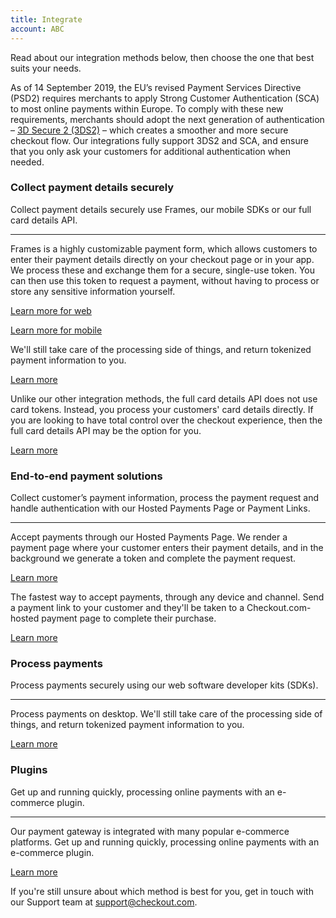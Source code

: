 ```yaml
--- 
title: Integrate
account: ABC
---
```


Read about our integration methods below, then choose the one that best suits your needs.

<TipBox variant="success" title="Update your integration to support SCA">

As of 14 September 2019, the EU’s revised Payment Services Directive (PSD2) requires merchants to apply Strong Customer Authentication (SCA) to most online payments within Europe. To comply with these new requirements, merchants should adopt the next generation of authentication – [3D Secure 2 (3DS2)](/risk-management/3d-secure) – which creates a smoother and more secure checkout flow. Our integrations fully support 3DS2 and SCA, and ensure that you only ask your customers for additional authentication when needed.

</TipBox>

### Collect payment details securely

Collect payment details securely use Frames, our mobile SDKs or our full card details API.

---

<ContentPanel title="Frames" imgSrc="/docs/Collect payment/Frames.svg">

Frames is a highly customizable payment form, which allows customers to enter their payment
details directly on your checkout page or in your app. We process these and exchange them for a
secure, single-use token. You can then use this token to request a payment, without having to
process or store any sensitive information yourself.

[Learn more for web](/integrate/frames)

[Learn more for mobile](/integrate/sdks/android-sdk)

</ContentPanel>

<ContentPanel title="Mobile SDKs" imgSrc="/docs/Collect payment/Mobile.svg">

We'll still take care of the processing side of things, and return tokenized payment information to you.

[Learn more](/integrate/sdks)

</ContentPanel>

<ContentPanel title="Full card details API" imgSrc="/docs/Collect payment/FullСard.svg" withBorder={false}>

Unlike our other integration methods, the full card details API does not use card tokens. Instead, you process your customers' card details directly. If you are looking to have total control over the checkout experience, then the full card details API may be the option for you.

[Learn more](/integrate/full-card-details-api)

</ContentPanel>

### End-to-end payment solutions

Collect customer’s payment information, process the payment request and handle authentication with our Hosted Payments Page or Payment Links.

---

<ContentPanel title="Hosted Payments Page" imgSrc="/docs/Collect payment/Hosted.svg">

Accept payments through our Hosted Payments Page. We render a payment page where your customer enters their payment details, and in the background we generate a token and complete the payment request.

[Learn more](/integrate/hosted-payments-page)

</ContentPanel>

<ContentPanel title="Payment Links" imgSrc="/docs/Collect payment/Payment.svg" withBorder={false}>

The fastest way to accept payments, through any device and channel. Send a payment link to your customer and they'll be taken to a Checkout.com-hosted payment page to complete their purchase.

[Learn more](/integrate/payment-links)

</ContentPanel>

### Process payments

Process payments securely using our web software developer kits (SDKs).

---

<ContentPanel title="SDKs" imgSrc="/docs/Collect payment/SDKs.svg" withBorder={false}>

Process payments on desktop. We'll still take care of the processing side of things, and return tokenized payment information to you.

[Learn more](/integrate/sdks)

</ContentPanel>

### Plugins

Get up and running quickly, processing online payments with an e-commerce plugin.

---

<ContentPanel title="E-commerce platforms" imgSrc="/docs/Collect payment/E-commerce.svg" withBorder={false}>

Our payment gateway is integrated with many popular e-commerce platforms. Get up and running quickly, processing online payments with an e-commerce plugin.

[Learn more](/integrate/e-commerce-platforms)

</ContentPanel>

<TipBox variant="info" >

If you're still unsure about which method is best for you, get in touch with our Support team at [support@checkout.com](mailto:support@checkout.com).

</TipBox>
